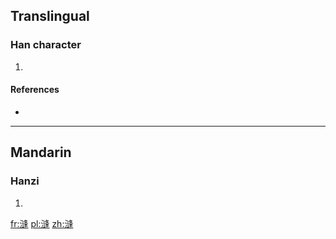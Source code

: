 ==Translingual==

===Han character===
{{Han char|rn=85|rad=水|as=11|sn=14|four=|canj=水卜竹十 (EYHJ)}}

# {{defn|Han|sort=水11}}

====References====
* {{Han ref|kx=0646.280|dkj=18162|hdz=31727.030|uh=6F28|ud=28456}}

----

==Mandarin==

===Hanzi===
{{cmn-hanzi|pin=[[féng]] ([[feng2]]), [[xuàn]] ([[xuan4]])|wg=feng<sup>2</sup>, hsüan<sup>4</sup>}}

# {{defn|Mandarin|sort=水11}}

[[fr:漨]]
[[pl:漨]]
[[zh:漨]]